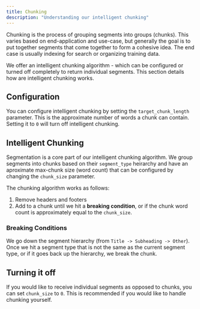 ```yaml
---
title: Chunking
description: "Understanding our intelligent chunking"
---
```


Chunking is the process of grouping segments into groups (chunks). This varies based on end-application and use-case,
but generally the goal is to put together <a>segments</a> that come together to form a cohesive idea.
The end case is usually indexing for search or organizing training data.

We offer an intelligent chunking algorithm - which can be configured or turned off completely to return individual segments.
This section details how are intelligent chunking works.

## Configuration

You can configure intelligent chunking by setting the `target_chunk_length` parameter. This is the approximate number of words a chunk can contain. Setting it to `0` will turn off intelligent chunking.

## Intelligent Chunking

Segmentation is a core part of our intelligent chunking algorithm. We group segments into chunks based on their `segment_type` heirarchy and have an aproximate max-chunk size (word count)
that can be configured by changing the `chunk_size` parameter.

The chunking algorithm works as follows:

1. Remove headers and footers
2. Add to a chunk until we hit a <b>breaking condition</b>, or if the chunk word count is approximately equal to the `chunk_size`.

### Breaking Conditions

We go down the segment hierarchy (from `Title -> Subheading -> Other`). Once we hit a segment type that is not the same as the current segment type, or if it goes back up the hierarchy, we break the chunk.

## Turning it off

If you would like to receive individual segments as opposed to chunks, you can set `chunk_size` to `0`. This is recommended if you would like to handle chunking yourself.
